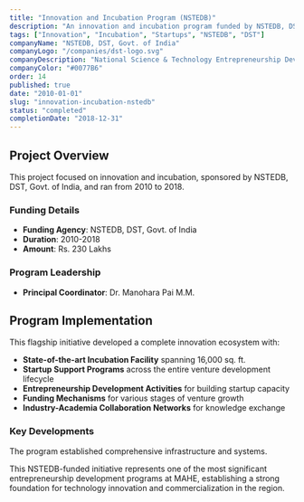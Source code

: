 ```yaml
---
title: "Innovation and Incubation Program (NSTEDB)"
description: "An innovation and incubation program funded by NSTEDB, DST, Govt. of India."
tags: ["Innovation", "Incubation", "Startups", "NSTEDB", "DST"]
companyName: "NSTEDB, DST, Govt. of India"
companyLogo: "/companies/dst-logo.svg"
companyDescription: "National Science & Technology Entrepreneurship Development Board"
companyColor: "#0077B6"
order: 14
published: true
date: "2010-01-01"
slug: "innovation-incubation-nstedb"
status: "completed"
completionDate: "2018-12-31"
---
```


## Project Overview

This project focused on innovation and incubation, sponsored by NSTEDB, DST, Govt. of India, and ran from 2010 to 2018.

### Funding Details
- **Funding Agency**: NSTEDB, DST, Govt. of India
- **Duration**: 2010-2018
- **Amount**: Rs. 230 Lakhs

### Program Leadership
- **Principal Coordinator**: Dr. Manohara Pai M.M.

## Program Implementation

This flagship initiative developed a complete innovation ecosystem with:

- **State-of-the-art Incubation Facility** spanning 16,000 sq. ft.
- **Startup Support Programs** across the entire venture development lifecycle
- **Entrepreneurship Development Activities** for building startup capacity
- **Funding Mechanisms** for various stages of venture growth
- **Industry-Academia Collaboration Networks** for knowledge exchange

### Key Developments

The program established comprehensive infrastructure and systems.

This NSTEDB-funded initiative represents one of the most significant entrepreneurship development programs at MAHE, establishing a strong foundation for technology innovation and commercialization in the region.
